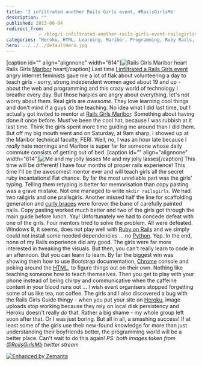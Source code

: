 ```yaml
---
title: 'I infiltrated another Rails Girls event, #RailsGirlsMb'
description: ""
published: 2013-06-04
redirect_from: 
            - /blog/i-infiltrated-another-rails-girls-event-railsgirlsmb/swizec/6222
categories: "Heroku, HTML, Learning, Maribor, Programming, Ruby Rails, Travel + Events"
hero: ../../../defaultHero.jpg
---
```

\[caption id=&quot;&quot; align=&quot;alignnone&quot; width=&quot;614&quot;]![Rails Girls Maribor heart](https://www.filepicker.io/api/file/LLvKgLJ7Tf6Qyxcmcloy "Rails Girls Maribor heart") Rails Girls [Maribor](<http://maps.google.com/maps?ll=46.55,15.65&amp;spn=1.0,1.0&amp;q=46.55,15.65 (Maribor)&amp;t=h> "Maribor") heart\[/caption] Last time [I infiltrated a Rails Girls event](http://swizec.com/blog/i-infiltrated-railsgirlsj-heres-what-it-was-like/swizec/5717) angry internet feminists gave me a lot of flak about volunteering a day to teach girls - sorry, strong independent women aged about 19 and up - about the web and programming and this crazy world of technology I breathe every day. But those harpies are angry about everything, let&#x27;s not worry about them. Real girls are _awesome_. They love learning cool things and don&#x27;t mind if a guys do the teaching. No idea what I did last time, but I actually got invited to mentor at [Rails Girls Maribor](http://railsgirls.com/maribor). Something about having done it once before. Must&#x27;ve been the cool hat, because I was rubbish at it last time. Think the girls spent more time guiding me around than I did them. But off my big mouth went and on Saturday, at 9am sharp, I showed up at the Maribor technical faculty, FERI. Well, no, I was an hour late because I _really_ hate mornings and Maribor is super far for someone whose daily commute consists of getting out of bed. \[caption id=&quot;&quot; align=&quot;alignnone&quot; width=&quot;614&quot;]![Me and my jolly lasses](https://www.filepicker.io/api/file/3k8emjdYSw6hNpMPrreU "Me and my jolly lasses") Me and my jolly lasses\[/caption] This time will be different! I have four months of proper rails experience! This time I&#x27;ll be the awesomest mentor ever and will teach girls all the secret ruby incantations! Fat chance. By far the most unreliable part was the girls&#x27; typing. Telling them retyping is better for memorisation than copy pasting was a grave mistake. Not one managed to write `mkdir railsgirls`. We had two railgirls and one prailsgirls. Another missed half the line for scaffolding generation and [curly braces](http://en.wikipedia.org/wiki/Bracket "Bracket") were forever the bane of carefully painted nails. Copy pasting worked much better and two of the girls got through the main guide before lunch. Yay! Unfortunately we had to concede defeat with one of the girls. Four mentors tried to solve the problem. All were defeated. Windows 8, it seems, does not play well with [Ruby on Rails](http://rubyonrails.org "Ruby on Rails") and we simply could not install some needed dependencies ... no [Python](http://www.python.org/ "Python (programming language)"). Yep. In the end, none of my Rails experience did any good. The girls were far more interested in tweaking the visuals. But then, you can&#x27;t really learn to code in an afternoon. But you can learn to learn. By far the biggest win was showing them how to use Bootstrap documentation, [Chrome](http://www.google.com/chrome "Google Chrome") console and poking around the [HTML](http://en.wikipedia.org/wiki/HTML "HTML"), to figure things out on their own. Nothing like teaching someone how to teach themselves. Then you get to play with your phone instead of being chirpy and communicative when the caffeine content in your blood runs out ... I wish event organisers stopped forgetting some of us like tea, not coffee. The girls and I also discovered a bug with the Rails Girls Guide thingy - when you put your site on [Heroku](http://www.heroku.com/ "Heroku"), image uploads stop working because they rely on local disk persistency and Heroku doesn&#x27;t really _do_ that. Rather a big shame - my whole group left soon after that. Or I was just boring. But all in all, a smashing success! If at least some of the girls use their new-found knowledge for more than just understanding their boyfriends better, the programming world will be a better place. Can&#x27;t wait to do this again! _PS: both images taken from [@RailsGirlsMb](https://twitter.com/railsgirlsmb) twitter stream_

[![Enhanced by Zemanta](http://img.zemanta.com/zemified_e.png?x-id=c3911d06-d977-4af7-b647-35b517979806)](http://www.zemanta.com/?px "Enhanced by Zemanta")